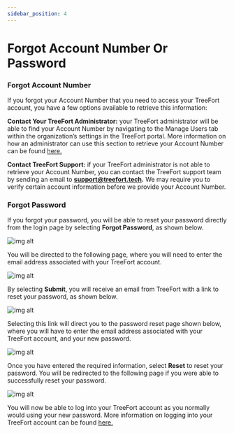 ```yaml
---
sidebar_position: 4
---
```


# Forgot Account Number Or Password
### Forgot Account Number
If you forgot your Account Number that you need to access your TreeFort account, you have a few options available to retrieve this information:

**Contact Your TreeFort Administrator:** your TreeFort administrator will be able to find your Account Number by navigating to the Manage Users tab within the organization’s settings in the TreeFort portal. More information on how an administrator can use this section to retrieve your Account Number can be found [here.](../managing-your-organization/managing-users/)

**Contact TreeFort Support:** if your TreeFort administrator is not able to retrieve your Account Number, you can contact the TreeFort support team by sending an email to **support@treefort.tech.** We may require you to verify certain account information before we provide your Account Number.

### Forgot Password
If you forgot your password, you will be able to reset your password directly from the login page by selecting **Forgot Password**, as shown below.

![img alt](/img/forgot_password.png)

You will be directed to the following page, where you will need to enter the email address associated with your TreeFort account.

![img alt](/img/email_associated.png)

By selecting **Submit**, you will receive an email from TreeFort with a link to reset your password, as shown below.

![img alt](/img/email_notification_forgot_pass.png)

Selecting this link will direct you to the password reset page shown below, where you will have to enter the email address associated with your TreeFort account, and your new password.

![img alt](/img/password_reset.png)

Once you have entered the required information, select **Reset** to reset your password. You will be redirected to the following page if you were able to successfully reset your password.

![img alt](/img/password_reset_confirmation.png)

You will now be able to log into your TreeFort account as you normally would using your new password. More information on logging into your TreeFort account can be found [here.](../creating-your-account/account-setup-and-management/creating-your-account)